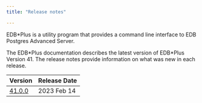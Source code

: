 ```yaml
---
title: "Release notes"

---
```


EDB\*Plus is a utility program that provides a command line interface to EDB Postgres Advanced Server.

The EDB\*Plus documentation describes the latest version of EDB\*Plus Version 41. The release notes provide information on what was new in each release. 

|                Version                | Release Date |
| ------------------------------------- | ------------ |
| [41.0.0](edbplus_4.1.0_rel_notes.mdx) | 2023 Feb 14  |
